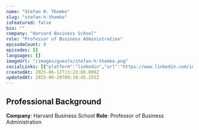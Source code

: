 ```yaml
---
name: "Stefan H. Thomke"
slug: "stefan-h-thomke"
isFeatured: false
bio: ""
company: "Harvard Business School"
role: "Professor of Business Administration"
episodeCount: 0
episodes: []
languages: []
imageUrl: "/images/guests/stefan-h-thomke.png"
socialLinks: [{"platform":"linkedin","url":"https://www.linkedin.com/in/stefan-thomke-innovation/"}]
createdAt: 2025-06-12T13:23:08.000Z
updatedAt: 2025-06-20T00:10:45.255Z
---
```


## Professional Background

**Company**: Harvard Business School
**Role**: Professor of Business Administration
